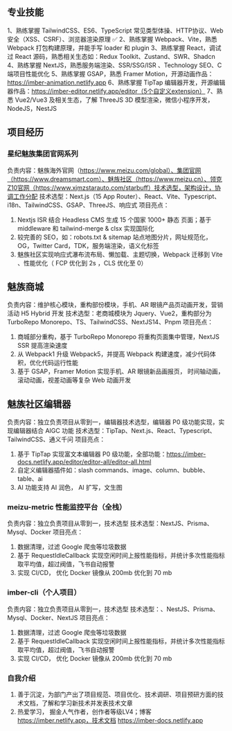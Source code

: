 ## 专业技能

1、熟练掌握 TailwindCSS、ES6、TypeScript 常见类型体操、HTTP协议、Web安全（XSS、CSRF）、浏览器渲染原理 ✅
2、熟练掌握 Webpack、Vite，熟悉 Webpack 打包构建原理，并能手写 loader 和 plugin
3、熟练掌握 React，调试过 React 源码，熟悉相关生态如：Redux Toolkit、Zustand、SWR、Shadcn
4、熟练掌握 NextJS，熟悉服务端渲染、SSR/SSG/ISR 、Technology SEO、C 端项目性能优化
5、熟练掌握 GSAP，熟悉 Framer Motion，开源动画作品：https://imber-animation.netlify.app
6、熟练掌握 TipTap 编辑器开发，开源编辑器作品：https://imber-editor.netlify.app/editor（5个自定义extension）
7、熟悉 Vue2/Vue3 及相关生态，了解 ThreeJS 3D 模型渲染，微信小程序开发，NodeJS，NestJS

## 项目经历

### 星纪魅族集团官网系列

负责内容：魅族海外官网（https://www.meizu.com/global）、集团官网（https://www.dreamsmart.com）、魅族社区（https://www.meizu.cn）、领克Z10官网（https://www.xjmzstarauto.com/starbuff）技术选型，架构设计，协调工作分配
技术选型：Next.js（15 App Router）、React、Vite、Typescript、i18n、TailwindCSS、GSAP、ThreeJS、响应式
项目亮点：

1. Nextjs ISR 结合 Headless CMS 生成 15 个国家 1000+ 静态 页面；基于 middleware 和 tailwind-merge & clsx 实现国际化
2. 较完善的 SEO，如：robots.txt & sitemap 站点地图分片，网址规范化，OG，Twitter Card，TDK，服务端渲染，语义化标签
3. 魅族社区实现响应式瀑布流布局、懒加载、主题切换，Webpack 迁移到 Vite 、性能优化（ FCP 优化到 2s ，CLS 优化至 0）

## 魅族商城

负责内容：维护核心模块，重构部份模块，手机、AR 眼镜产品页动画开发，营销活动 H5 Hybrid 开发
技术选型：老商城模块为 Jquery、Vue2，重构部分为 TurboRepo Monorepo、TS、TailwindCSS、NextJS14、Pnpm
项目亮点：

1. 商城部分重构，基于 TurboRepo Monorepo 将重构页面集中管理，NextJS SSR 提高渲染速度
2. 从 Webpack1 升级 Webpack5，并提高 Webpack 构建速度，减少代码体积，优化代码运行性能
3. 基于 GSAP，Framer Motion 实现手机、AR 眼镜新品画报页， 时间轴动画，滚动动画，视差动画等复杂 Web 动画开发

## 魅族社区编辑器

负责内容：独立负责项目从零到一，编辑器技术选型，编辑器 P0 级功能实现，实现编辑器结合 AIGC 功能
技术选型：TipTap、Next.js、React、Typescript、TailwindCSS、通义千问
项目亮点：

1. 基于 TipTap 实现富文本编辑器 P0 级功能，全部功能：https://imber-docs.netlify.app/editor/editor-all/editor-all.html
2. 自定义编辑器插件如：slash commands、image、column、bubble、table、ai
3. AI 功能支持 AI 润色， AI 扩写，文生图

### meizu-metric 性能监控平台（全栈）

负责内容：独立负责项目从零到一，技术选型
技术选型：NextJS、Prisma、Mysql、Docker
项目亮点：

1. 数据清理，过滤 Google 爬虫等垃圾数据
2. 基于 RequestIdleCallback 实现空闲时间上报性能指标，并统计多次性能指标取平均值，超过阀值，飞书自动报警
3. 实现 CI/CD， 优化 Docker 镜像从 200mb 优化到 70 mb

### imber-cli（个人项目）

负责内容：独立负责项目从零到一，技术选型
技术选型：、NestJS、Prisma、Mysql、Docker、NextJS
项目亮点：

1. 数据清理，过滤 Google 爬虫等垃圾数据
2. 基于 RequestIdleCallback 实现空闲时间上报性能指标，并统计多次性能指标取平均值，超过阀值，飞书自动报警
3. 实现 CI/CD， 优化 Docker 镜像从 200mb 优化到 70 mb

### 自我介绍

1. 善于沉淀，为部门产出了项目规范、项目优化、技术调研、项目预研方面的技术文档，了解和学习新技术并发表技术文章
2. 热爱学习， 掘金人气作者，创作者等级LV4；博客 https://imber.netlify.app，技术文档 https://imber-docs.netlify.app

